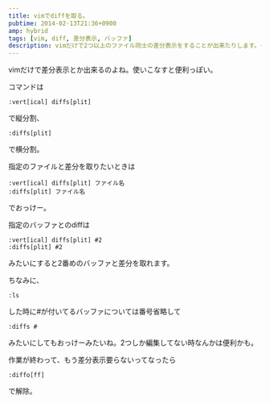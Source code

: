 ```yaml
---
title: vimでdiffを取る。
pubtime: 2014-02-13T21:36+0900
amp: hybrid
tags: [vim, diff, 差分表示, バッファ]
description: vimだけで2つ以上のファイル同士の差分表示をすることが出来たりします。そのやり方の解説です。
---
```


vimだけで差分表示とか出来るのよね。使いこなすと便利っぽい。

コマンドは
``` vim
:vert[ical] diffs[plit]
```
で縦分割、
``` vim
:diffs[plit]
```
で横分割。


指定のファイルと差分を取りたいときは
``` vim
:vert[ical] diffs[plit] ファイル名
:diffs[plit] ファイル名
```
でおっけー。


指定のバッファとのdiffは
``` vim
:vert[ical] diffs[plit] #2
:diffs[plit] #2
```
みたいにすると2番めのバッファと差分を取れます。

ちなみに、
``` vim
:ls
```
した時に#が付いてるバッファについては番号省略して
``` vim
:diffs #
```
みたいにしてもおっけーみたいね。2つしか編集してない時なんかは便利かも。


作業が終わって、もう差分表示要らないってなったら
``` vim
:diffo[ff]
```
で解除。
